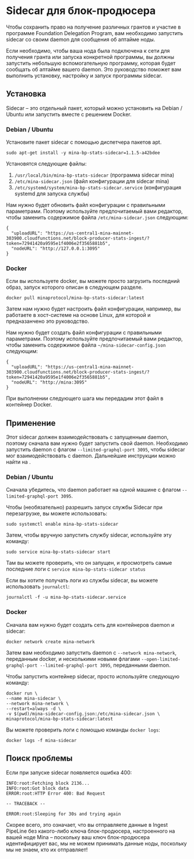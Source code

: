 
# Sidecar для блок-продюсера

Чтобы сохранить право на получение различных грантов и участие в программе Foundation Delegation Program, вам необходимо запустить sidecar со своим daemon для сообщения об аптайме ноды. 

Если необходимо, чтобы ваша нода была подключена к сети для получения гранта или запуска конкретной программы, вы должны запустить небольшую вспомогательную программу, которая будет сообщать об аптайме вашего daemon. Это руководство поможет вам выполнить установку, настройку и запуск программы sidecar. 

## Установка

Sidecar – это отдельный пакет, который можно установить на Debian / Ubuntu или запустить вместе с решением Docker. 

### Debian / Ubuntu

Установите пакет sidecar с помощью диспетчера пакетов apt. 

```
sudo apt-get install -y mina-bp-stats-sidecar=1.1.5-a42bdee
```

Установятся следующие файлы: 

1. `/usr/local/bin/mina-bp-stats-sidecar` (программа sidecar mina)
2. `/etc/mina-sidecar.json` (файл конфигурации для sidecar mina)
3. `/etc/systemd/system/mina-bp-stats-sidecar.service` (конфигурация systemd для запуска службы) 

Нам нужно будет обновить файл конфигурации с правильными параметрами. Поэтому используйте предпочитаемый вами редактор, чтобы заменить содержимое файла `/etc/mina-sidecar.json` следующим: 

```
{
  "uploadURL": "https://us-central1-mina-mainnet-303900.cloudfunctions.net/block-producer-stats-ingest/?token=72941420a9595e1f4006e2f3565881b5",
  "nodeURL": "http://127.0.0.1:3095"
}
```

### Docker

Если вы используете docker, вы можете просто загрузить последний образ, запуск которого описан в следующем разделе. 


```
docker pull minaprotocol/mina-bp-stats-sidecar:latest
```

Затем нам нужно будет настроить файл конфигурации, например, вы работаете в хост-системе на основе Linux, для которой и предназанчено это руководство. 

Нам нужно будет создать файл конфигурации с правильными параметрами. Поэтому используйте предпочитаемый вами редактор, чтобы заменить содержимое файла `~/mina-sidecar-config.json` следующим: 

```
{
  "uploadURL": "https://us-central1-mina-mainnet-303900.cloudfunctions.net/block-producer-stats-ingest/?token=72941420a9595e1f4006e2f3565881b5",
  "nodeURL": "http://mina:3095"
}
```

При выполнении следующего шага мы передадим этот файл в контейнер Docker. 

## Применение

Этот sidecar должен взаимодействовать с запущенным daemon, поэтому сначала вам нужно будет запустить свой daemon. Необходимо запустить daemon с флагом `--limited-graphql-port 3095`, чтобы sidecar мог взаимодействовать с daemon. Дальнейшие инструкции можно найти на <DocLink copy="странице подключения" url="/using-mina/connecting" />.

### Debian / Ubuntu

Сначала убедитесь, что daemon работает на одной машине с флагом `--limited-graphql-port 3095`.

Чтобы (необязательно) разрешить запуск службы Sidecar при перезагрузке, вы можете использовать: 

```
sudo systemctl enable mina-bp-stats-sidecar
```

Затем, чтобы вручную запустить службу sidecar, используйте эту команду: 

```
sudo service mina-bp-stats-sidecar start
```

Там вы можете проверить, что он запущен, и просмотреть самые последние логи с `service mina-bp-stats-sidecar status`

Если вы хотите получать логи из службы sidecar, вы можете использовать `journalctl`:

```
journalctl -f -u mina-bp-stats-sidecar.service
```

### Docker

Сначала вам нужно будет создать сеть для контейнеров daemon и sidecar: 

```
docker network create mina-network
```

Затем вам необходимо запустить daemon с `--network mina-network`, переданным docker, и несколькими новыми флагами `--open-limited-graphql-port --limited-graphql-port 3095`, переданными daemon. 
 
Чтобы запустить контейнер sidecar, просто используйте следующую команду: 

```
docker run \
--name mina-sidecar \
--network mina-network \
--restart=always -d \
-v $(pwd)/mina-sidecar-config.json:/etc/mina-sidecar.json \
minaprotocol/mina-bp-stats-sidecar:latest
```

Вы можете проверить логи с помощью команды `docker logs`: 

```
docker logs -f mina-sidecar
```

## Поиск проблемы

Если при запуске sidecar появляется ошибка 400:

```
INFO:root:Fetching block 2136...
INFO:root:Got block data
ERROR:root:HTTP Error 400: Bad Request

-- TRACEBACK --

ERROR:root:Sleeping for 30s and trying again
```

Скорее всего, это означает, что вы отправляете данные в Ingest PipeLine без какого-либо ключа блок-продюсера, настроенного на вашей ноде Mina – поскольку ваш ключ блок-продюсера идентифицирует вас, мы не можем принимать данные ноды, поскольку мы не знаем, кто их отправляет! 
